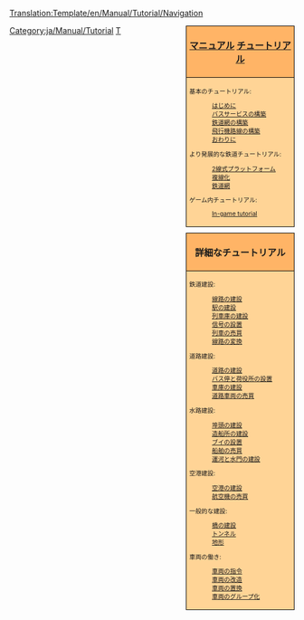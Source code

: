 <noinclude>[[Translation:Template/en/Manual/Tutorial/Navigation]]</noinclude>
<!--
NOTE:
Aqueducts should go under 'bridges' (with a link from building locks and canals), as aqueducts are in fact bridges but then for ships.

Possible future tutorials not already in list:
- [[Industrial Service]] / [[FIRS Walkthrough]]
- Multistations
--><div style="float:right; padding-left:12px; background:none;">
<div style="width:180px; border:1px solid #000000; background:#ffb466; padding:5px; -moz-border-radius-topleft:5px; -moz-border-radius-topright:5px; font-size: 12pt;">
<center><strong><font size="3">[[ja/Manual/Main Page|マニュアル]] [[ja/Manual/Tutorial/Main Page|チュートリアル]]</font></strong></center>
</div>
<div style="width:180px;  border:1px solid black; border-top-width: 0px; background:#ffd496; padding:5px; font-size: 8pt;">

基本のチュートリアル:
:[[ja/Manual/Tutorial/Main Page|はじめに]]
:[[ja/Manual/Tutorial/Buses|バスサービスの構築]]
:[[ja/Manual/Tutorial/Trains|鉄道網の構築]]
:[[ja/Manual/Tutorial/Planes|飛行機路線の構築]]
:[[ja/Manual/Tutorial/Conclusion|おわりに]]
より発展的な鉄道チュートリアル:
:[[ja/Manual/Tutorial/Two Platforms|2線式プラットフォーム]]
:[[ja/Manual/Tutorial/Two Tracks|複線化]]
:[[ja/Manual/Tutorial/Basic Network|鉄道網]]
ゲーム内チュートリアル:
:[[en/Manual/Tutorial/In-game tutorial|In-game tutorial]]

</div>

<div style="width:180px; border:1px solid #000000; background:#ffb466; padding:5px; font-size: 12pt; margin-top: 10px;">
<center><strong><font size="3">詳細なチュートリアル</font></strong></center>
</div>
<div style="width:180px;  border:1px solid black; border-top-width: 0px; background:#ffd496; padding:5px; -moz-border-radius-bottomleft:5px; -moz-border-radius-bottomright:8px; font-size: 8pt;">
<span style="font-weight:bold;">

鉄道建設:
:[[ja/Manual/Building tracks|線路の建設]]
:[[ja/Manual/Building railway stations|駅の建設]]
:[[ja/Manual/Building depots|列車庫の建設]]
:[[ja/Manual/Building signals|信号の設置]]
:[[ja/Manual/Buying trains|列車の売買]]
:[[ja/Manual/Convert rail|線路の変換]]

道路建設:
:[[ja/Manual/Building roads|道路の建設]]
:[[ja/Manual/Building stations and loading bays|バス停と荷役所の設置]]
:[[ja/Manual/Building road depots|車庫の建設]]
:[[ja/Manual/Buying road vehicles|道路車両の売買]]

水路建設:
:[[ja/Manual/Building docks|埠頭の建設]]
:[[ja/Manual/Building ship depots|造船所の建設]]
:[[ja/Manual/Building buoys|ブイの設置]]
:[[ja/Manual/Buying ships|船舶の売買]]
:[[ja/Manual/Building canals|運河と水門の建設]]

空港建設:
:[[ja/Manual/Building airports|空港の建設]]
:[[ja/Manual/Buying aircraft|航空機の売買]]

一般的な建設:
:[[ja/Manual/Building bridges|橋の建設]]
:[[ja/Manual/Tunnels|トンネル]]
:[[ja/Manual/Landscaping|地形]]

車両の働き:
:[[ja/Manual/Orders|車両の指令]]
:[[ja/Manual/Refit|車両の改造]]
:[[ja/Manual/Replace vehicles|車両の置換]]
:[[ja/Manual/Vehicle groups|車両のグループ化]]

</span>
</div>
</div><includeonly>[[Category:ja/Manual/Tutorial]]</includeonly><noinclude>

[[Category:ja/Navigation|T]]
</noinclude>
